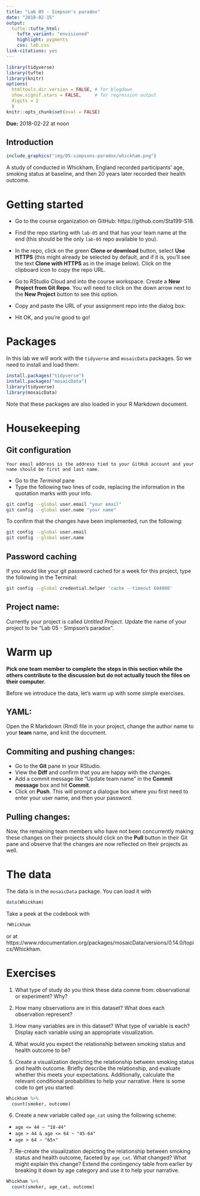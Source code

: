 ```yaml
---
title: "Lab 05 - Simpson's paradox"
date: "2018-02-15"
output: 
  tufte::tufte_html:
    tufte_variant: "envisioned"
    highlight: pygments
    css: lab.css
link-citations: yes
---
```


```r
library(tidyverse)
library(tufte)
library(knitr)
options(
  htmltools.dir.version = FALSE, # for blogdown
  show.signif.stars = FALSE,     # for regression output
  digits = 2
  )
knitr::opts_chunk$set(eval = FALSE)
```

**Due:** 2018-02-22 at noon

## Introduction

```r
include_graphics("img/05-simpsons-paradox/whickham.png")
```

A study of conducted in Whickham, England recorded participants' age, smoking status at baseline, and then 20 years later recorded their health outcome.

# Getting started

- Go to the course organization on GitHub: https://github.com/Sta199-S18.

- Find the repo starting with `lab-05` and that has your team name at the end (this should be the only `lab-05` repo available to you).

- In the repo, click on the green **Clone or download** button, select **Use HTTPS** (this might already be selected by default, and if it is, you'll see the text **Clone with HTTPS** as in the image below). Click on the clipboard icon to copy the repo URL.

- Go to RStudio Cloud and into the course workspace. Create a **New Project from Git Repo**. You will need to click on the down arrow next to the **New Project** button to see this option.

- Copy and paste the URL of your assignment repo into the dialog box:

- Hit OK, and you're good to go!

# Packages

In this lab we will work with the `tidyverse` and `mosaicData` packages. 
So we need to install and load them:

```r
install.packages("tidyverse")
install.packages("mosaicData")
library(tidyverse) 
library(mosaicData) 
```

Note that these packages are also loaded in your R Markdown document.

# Housekeeping

## Git configuration

```marginfigure
Your email address is the address tied to your GitHub account and your name should be first and last name.
```

- Go to the *Terminal* pane
- Type the following two lines of code, replacing the information in the quotation marks with your info.

```bash
git config --global user.email "your email"
git config --global user.name "your name"
```

To confirm that the changes have been implemented, run the following:

```bash
git config --global user.email
git config --global user.name
```

## Password caching

If you would like your git password cached for a week for this project, type the following in the Terminal:

```bash
git config --global credential.helper 'cache --timeout 604800'
```

## Project name: 

Currently your project is called *Untitled Project*. Update the name of your project to be "Lab 05 - Simpson's paradox".

# Warm up

**Pick one team member to complete the steps in this section while the others contribute to the discussion but do not actually touch the files on their computer.**

Before we introduce the data, let's warm up with some simple exercises.

## YAML: 

Open the R Markdown (Rmd) file in your project, change the author name to your **team** name, and knit the document.

## Commiting and pushing changes:

- Go to the **Git** pane in your RStudio. 
- View the **Diff** and confirm that you are happy with the changes.
- Add a commit message like "Update team name" in the **Commit message** box and hit **Commit**.
- Click on **Push**. This will prompt a dialogue box where you first need to enter your user name, and then your password.

## Pulling changes:

Now, the remaining team members who have not been concurrently making these changes on their projects should click on the **Pull** button in their Git pane and observe that the changes are now reflected on their projects as well.

# The data

The data is in the `mosaicData` package. You can load it with

```r
data(Whickham)
```

Take a peek at the codebook with

```r
?Whickham
```

or at https://www.rdocumentation.org/packages/mosaicData/versions/0.14.0/topics/Whickham.

# Exercises

1. What type of study do you think these data comne from: observational 
   or experiment? Why?

2. How many observations are in this dataset? What does each observation 
   represent?

3. How many variables are in this dataset? What type of variable is each? 
   Display each variable using an appropriate visualization.

4. What would you expect the relationship between smoking status and 
   health outcome to be?

5. Create a visualization depicting the relationship between smoking status 
   and health outcome. Briefly describe the relationship, and evaluate whether 
   this meets your expectations. Additionally, calculate the relevant
   conditional probabilities to help your narrative. Here is some code to 
   get you started:

```r
Whickham %>%
  count(smoker, outcome)
```

6. Create a new variable called `age_cat` using the following scheme:

- `age <= 44 ~ "18-44"`
- `age > 44 & age <= 64 ~ "45-64"`
- `age > 64 ~ "65+"`

7. Re-create the visualization depicting the relationship between smoking 
status and health outcome, faceted by `age_cat`. What changed? What might 
explain this change? Extend the contingency table from earlier by 
breaking it down by age category and use it to help your narrative.

```r
Whickham %>%
  count(smoker, age_cat, outcome)
```
